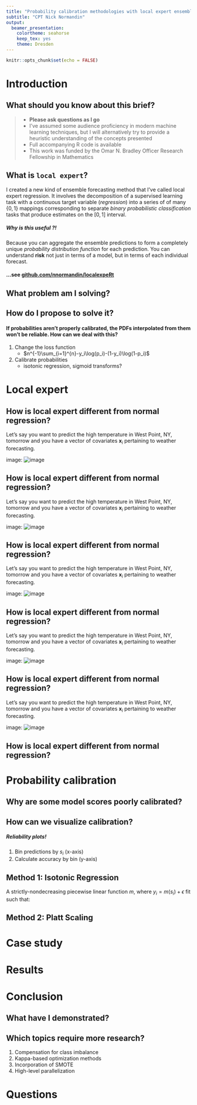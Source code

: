 ```yaml
---
title: "Probability calibration methodologies with local expert ensembles"
subtitle: "CPT Nick Normandin"
output: 
  beamer_presentation: 
    colortheme: seahorse
    keep_tex: yes
    theme: Dresden
---
```


```r
knitr::opts_chunk$set(echo = FALSE)
```

# Introduction

## What should you know about this brief?

> - **Please ask questions as I go**
> - I've assumed some audience proficiency in modern machine learning techniques, but I will alternatively try to provide a heuristic understanding of the concepts presented
> - Full accompanying R code is available
> - This work was funded by the Omar N. Bradley Officer Research Fellowship in Mathematics

## What is `local expert`?

I created a new kind of ensemble forecasting method that I've called local expert regression. It involves the decomposition of a supervised learning task with a continuous target variable (*regression*) into a series of of many $\{0, 1\}$ mappings corresponding to separate *binary probabilistic classification* tasks that produce estimates on the $[0, 1]$ interval.

#####  Why is this useful ?! 
Because you can aggregate the ensemble predictions to form a completely unique *probability distribution function* for each prediction. You can understand **risk** not just in terms of a model, but in terms of each individual forecast.

#### ...see **[github.com/nnormandin/localexpeRt](https://github.com/nnormandin/localexpeRt)**

<!-- ## What problem am I solving? -->

<!-- Most classification methods produce scores for class membership which are interpereted as measures of class affiliation probability. This is the foundation of local expert regression. However, these 'probabilities' are not usually **well-calibrated**.  -->

<!-- #### Definition -->
<!-- For a model $f$ and score $s_i$ to be well-calibrated for class $c_i$, the empirical probability of a correct classification $P(c_i | f( c_i | x_i)=s_i)$ must converge to $f(c_i | x_i) = s_i$. -->

<!-- #### Example -->
<!-- When $s_i = 0.9$, the probability of a correct classification should converge to $P(c_i | s_i = 0.9) = 0.9$. Otherwise, this isn't *really* a 'probability.' -->

## What problem am I solving?

\begin{columns}
\begin{column}{0.48\textwidth}

Most classification methods produce scores for class membership which are interpereted as measures of class affiliation probability. This is the foundation of local expert regression. However, these 'probabilities' are not usually \textbf{well-calibrated}. 

\end{column}


\begin{column}{0.48\textwidth}
\begin{block}{Definition:}

For a model $f$ and score $s_i$ to be well-calibrated for class $c_i$, the empirical probability of a correct classification $P(c_i | f( c_i | x_i)=s_i)$ must converge to $f(c_i | x_i) = s_i$.

\end{block}
\begin{block}{Example:}

When $s_i = 0.9$, the probability of a correct classification should converge to $P(c_i | s_i = 0.9) = 0.9$. Otherwise, this isn't \textit{really} a 'probability.'

\end{block}
\end{column}
\end{columns}



## How do I propose to solve it?

#### If probabilities aren't properly calibrated, the PDFs interpolated from them won't be reliable. How can we deal with this?

1. Change the loss function
     + $n^{-1}\sum_{i=1}^{n}-y_i\log(p_i)-(1-y_i)\log(1-p_i)$
2. Calibrate probabilities
     + isotonic regression, sigmoid transforms?

# Local expert

## How is local expert different from normal regression?
Let's say you want to predict the high temperature in West Point, NY, tomorrow and you have a vector of covariates $\mathbf{x}_i$ pertaining to weather forecasting.

image: ![image](~/R/projects/MORS_2017/figure1/first.png)

## How is local expert different from normal regression?
Let's say you want to predict the high temperature in West Point, NY, tomorrow and you have a vector of covariates $\mathbf{x}_i$ pertaining to weather forecasting.

image: ![image](~/R/projects/MORS_2017/figure1/second.png)

## How is local expert different from normal regression?
Let's say you want to predict the high temperature in West Point, NY, tomorrow and you have a vector of covariates $\mathbf{x}_i$ pertaining to weather forecasting.

image: ![image](~/R/projects/MORS_2017/figure1/third.png)

## How is local expert different from normal regression?
Let's say you want to predict the high temperature in West Point, NY, tomorrow and you have a vector of covariates $\mathbf{x}_i$ pertaining to weather forecasting.

image: ![image](~/R/projects/MORS_2017/figure1/fourth.png)

## How is local expert different from normal regression?
Let's say you want to predict the high temperature in West Point, NY, tomorrow and you have a vector of covariates $\mathbf{x}_i$ pertaining to weather forecasting.

image: ![image](~/R/projects/MORS_2017/figure1/last.png)


## How is local expert different from normal regression?


# Probability calibration

## Why are some model scores poorly calibrated?

\begin{columns}[t]
\begin{column}{0.48\textwidth}

\begin{block}{$s_i$ dense around 0.5}
\begin{itemize}
\item Maximal margin hyperplanes push scores away from extremes of distribution
\item Common in support vector machines, boosted learners
\end{itemize}
\end{block}

\end{column}


\begin{column}{0.48\textwidth}

\begin{block}{$s_i$ dense around 0, 1}
\begin{itemize}
\item Model assumptions make class probabilites unrealistically confident
\item Naive Bayes!
\end{itemize}
\end{block}
\end{column}
\end{columns}


## How can we visualize calibration?

##### Reliability plots!
1. Bin predictions by $s_i$ (x-axis)
2. Calculate accuracy by bin (y-axis)

## Method 1: Isotonic Regression
A strictly-nondecreasing piecewise linear function $m$, where $y_i = m(s_i) + \epsilon$ fit such that:

\begin{centering}
$\hat{m} = {argmin}_z \sum_i{y_i-z(s_i) ^2}$
\end{centering}

## Method 2: Platt Scaling


# Case study

# Results



# Conclusion

## What have I demonstrated?

## Which topics require more research?

1. Compensation for class imbalance
2. Kappa-based optimization methods
3. Incorporation of SMOTE
4. High-level parallelization

# Questions





